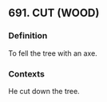 ## 691. CUT (WOOD)
### Definition
To fell the tree with an axe.

### Contexts
He cut down the tree.


